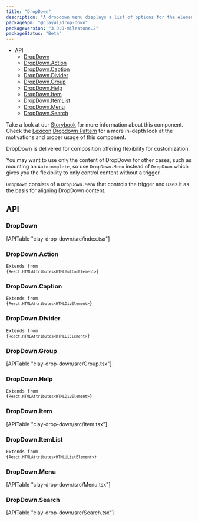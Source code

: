 ```yaml
---
title: "DropDown"
description: "A dropdown menu displays a list of options for the element that triggers it."
packageNpm: "@clayui/drop-down"
packageVersion: "3.0.0-milestone.2"
packageStatus: "Beta"
---
```



<div class="nav-toc">

- [API](#api)
  - [DropDown](#dropdown)
  - [DropDown.Action](#dropdown.action)
  - [DropDown.Caption](#dropdown.caption)
  - [DropDown.Divider](#dropdown.divider)
  - [DropDown.Group](#dropdown.group)
  - [DropDown.Help](#dropdown.help)
  - [DropDown.Item](#dropdown.item)
  - [DropDown.ItemList](#dropdown.itemlist)
  - [DropDown.Menu](#dropdown.menu)
  - [DropDown.Search](#dropdown.search)

</div>

<div class="clay-site-alert alert alert-warning">
    Take a look at our <a href="https://storybook-clayui.netlify.com/?path=/story/claydropdown--default">Storybook</a> for more information about this component.
</div>

<div class="clay-site-alert alert alert-info">
	Check the <a href="https://liferay.design/lexicon">Lexicon</a> <a href="https://liferay.design/lexicon/core-components/dropdowns/">Dropdown Pattern</a> for a more in-depth look at the motivations and proper usage of this component.
</div>

DropDown is delivered for composition offering flexibility for customization.

<DropDown />

You may want to use only the content of DropDown for other cases, such as mounting an `Autocomplete`, so use `DropDown.Menu` instead of `DropDown` which gives you the flexibility to only control content without a trigger.

<div class="clay-site-alert alert alert-warning">
	<code class="language-text">DropDown</code> consists of a <code class="language-text">DropDown.Menu</code> that controls the trigger and uses it as the basis for aligning DropDown content.
</div>

## API

### DropDown

<div>
	[APITable "clay-drop-down/src/index.tsx"]
</div>

### DropDown.Action

<code class="list-api-item-type">Extends from {`React.HTMLAttributes<HTMLButtonElement>`}</code>

### DropDown.Caption

<code class="list-api-item-type">Extends from {`React.HTMLAttributes<HTMLDivElement>`}</code>

### DropDown.Divider

<code class="list-api-item-type">Extends from {`React.HTMLAttributes<HTMLLIElement>`}</code>

### DropDown.Group

<div>
	[APITable "clay-drop-down/src/Group.tsx"]
</div>

### DropDown.Help

<code class="list-api-item-type">Extends from {`React.HTMLAttributes<HTMLDivElement>`}</code>

### DropDown.Item

<div>
	[APITable "clay-drop-down/src/Item.tsx"]
</div>

### DropDown.ItemList

<code class="list-api-item-type">Extends from {`React.HTMLAttributes<HTMLUListElement>`}</code>

### DropDown.Menu

<div>
	[APITable "clay-drop-down/src/Menu.tsx"]
</div>

### DropDown.Search

<div>
	[APITable "clay-drop-down/src/Search.tsx"]
</div>
